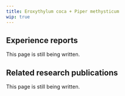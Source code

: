 ---
title: Eroxythylum coca + Piper methysticum
wip: true
---

## Experience reports

This page is still being written.

## Related research publications

This page is still being written.

